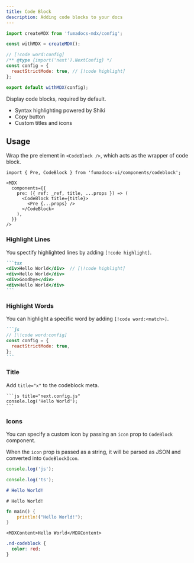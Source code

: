 ```yaml
---
title: Code Block
description: Adding code blocks to your docs
---
```


<Wrapper>
<div className="bg-background rounded-lg prose-no-margin">

```js title="config.js"
import createMDX from 'fumadocs-mdx/config';

const withMDX = createMDX();

// [!code word:config]
/** @type {import('next').NextConfig} */
const config = {
  reactStrictMode: true, // [!code highlight]
};

export default withMDX(config);
```

</div>
</Wrapper>

Display code blocks, required by default.

- Syntax highlighting powered by Shiki
- Copy button
- Custom titles and icons

## Usage

Wrap the pre element in `<CodeBlock />`, which acts as the wrapper of code block.

```mdx
import { Pre, CodeBlock } from 'fumadocs-ui/components/codeblock';

<MDX
  components={{
    pre: ({ ref: _ref, title, ...props }) => (
      <CodeBlock title={title}>
        <Pre {...props} />
      </CodeBlock>
    ),
  }}
/>
```

### Highlight Lines

You spectify highlighted lines by adding `[!code highlight]`.

````md
```tsx
<div>Hello World</div>  // [\!code highlight]
<div>Hello World</div>
<div>Goodbye</div>
<div>Hello World</div>
```
````

### Highlight Words

You can highlight a specific word by adding `[!code word:<match>]`.

````md
```js
// [\!code word:config]
const config = {
  reactStrictMode: true,
};
```
````

### Title

Add `title="x"` to the codeblock meta.

````mdx
```js title="next.config.js"
console.log('Hello World');
```
````

### Icons

You can specify a custom icon by passing an `icon` prop to `CodeBlock` component.

When the `icon` prop is passed as a string, it will be parsed as JSON and converted into `CodeBlockIcon`.

```js title="config.js"
console.log('js');
```

```ts title="config.ts"
console.log('ts');
```

```md title="document.md"
# Hello World!
```

```mdx title="document.mdx"
# Hello World!
```

```rust title="main.rs"
fn main() {
    println!("Hello World!");
}
```

```tsx title="component.tsx"
<MDXContent>Hello World</MDXContent>
```

```css title="style.css"
.nd-codeblock {
  color: red;
}
```
